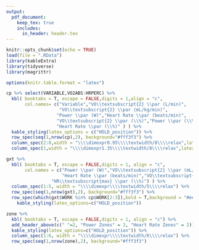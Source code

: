 ```yaml
---
output: 
  pdf_document:
    keep_tex: true
    includes:
      in_header: header.tex
---
```

```r
knitr::opts_chunk$set(echo = TRUE)
load(file = ".RData") 
library(kableExtra)
library(tidyverse) 
library(magrittr)

options(knitr.table.format = "latex")

```

\begin{center}
\textbf{\large \textbf{La Trobe Performance Hub} }
\end{center}
\vspace{2em}
\begingroup
\setlength{\tabcolsep}{0.5em}
\begin{tabularx}{\textwidth}{r l}
\textbf{Athlete Name:} & `r dem$NAME`\\
\textbf{Date of Birth:} & `r format(dem$TEST_DAT, format = "%d-%b-%Y")`\\
\textbf{Sport:} & \\
\end{tabularx}
\endgroup

\fancysection{Test Details}


\fancysection{Summary Data}
```r
cp %>% select(VARIABLE,VO2ABS:HRPERC) %>% 
  kbl( booktabs = T, escape = FALSE,digits = 1,align = "c",
       col.names= c("Variable","VO\\textsubscript{2} \\par (L/min)",
                    "VO\\textsubscript{2} \\par (mL/kg/min)",
                   "Power \\par (W)","Heart Rate \\par (beats/min)",
                   "VO\\textsubscript{2} \\par (\\%)","Power \\par (\\%)",
                   "Heart Rate \\par (\\%)" ) ) %>% 
  kable_styling(latex_options = c("HOLD_position")) %>% 
  row_spec(seq(1,nrow(cp),2), background="#fff3f3") %>% 
  column_spec(2:8,width = "\\\\dimexpr0.95\\\\textwidth/8\\\\relax",latex_valign = "m") %>% 
  column_spec(1,width = "\\\\dimexpr1.35\\\\textwidth/8\\\\relax",latex_valign = "m")
```
\fancysection{GXT Data}
```r
gxt %>%
  kbl( booktabs = T, escape = FALSE,digits = 1, align = "c",
       col.names = c("Power \\par (W)","VO\\textsubscript{2} \\par (mL/kg/min)",
                     "Heart Rate \\par (beats/min)","VO\\textsubscript{2max} \\par (\\%)",
                 "HR\\textsubscript{max} \\par (\\%)") ) %>% 
  column_spec(1:5, width = "\\\\dimexpr\\\\textwidth/5\\\\relax") %>% 
  row_spec(seq(1,nrow(gxt),2), background="#fff3f3") %>% 
  row_spec(which(gxt$WORK %in% cp$WORK[2:3]),bold = T,background = "#ee3124",color="white") %>% 
    kable_styling(latex_options=c("HOLD_position"))


```
\newpage
\fancysection{Training Zones Modified Allen \& Coggan}
```r
zone %>% 
  kbl( booktabs = T, escape = FALSE,digits = 1, align = "c") %>% 
  add_header_above(c(" "=2, "Power Zones" = 2, "Heart Rate Zones" = 2)) %>%
  kable_styling(latex_options=c("HOLD_position")) %>% 
  column_spec(1:6, width = "\\\\dimexpr\\\\textwidth/6\\\\relax") %>% 
  row_spec(seq(1,nrow(zone),2), background="#fff3f3")
```



